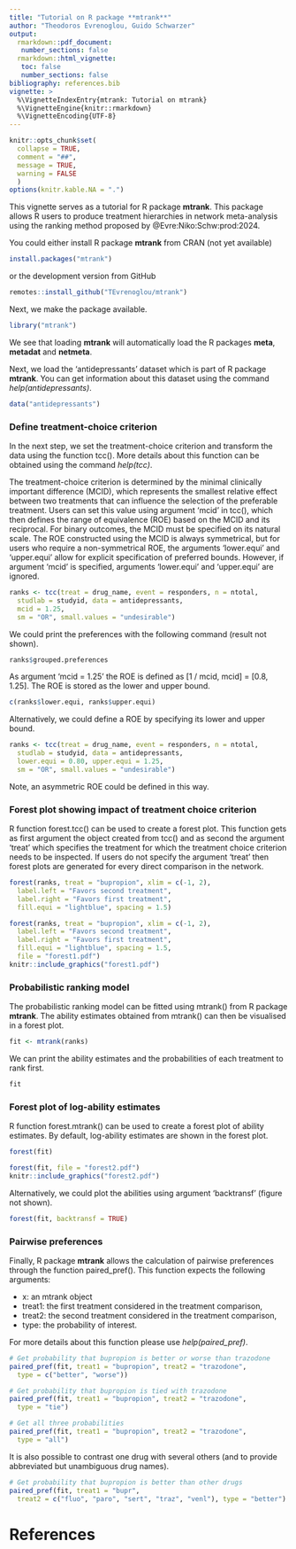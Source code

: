 ```yaml
---
title: "Tutorial on R package **mtrank**"
author: "Theodoros Evrenoglou, Guido Schwarzer"
output:
  rmarkdown::pdf_document:
   number_sections: false
  rmarkdown::html_vignette:
   toc: false
   number_sections: false
bibliography: references.bib 
vignette: >
  %\VignetteIndexEntry{mtrank: Tutorial on mtrank}
  %\VignetteEngine{knitr::rmarkdown}
  %\VignetteEncoding{UTF-8}
---
```


```r
knitr::opts_chunk$set(
  collapse = TRUE,
  comment = "##",
  message = TRUE,
  warning = FALSE
  )
options(knitr.kable.NA = ".")
```


This vignette serves as a tutorial for R package **mtrank**. This package
allows R users to produce treatment hierarchies in network meta-analysis using
the ranking method proposed by @Evre:Niko:Schw:prod:2024.

You could either install R package **mtrank** from CRAN (not yet available)

```r
install.packages("mtrank")
```

or the development version from GitHub

```r
remotes::install_github("TEvrenoglou/mtrank")
```

Next, we make the package available.

```r
library("mtrank")
```

We see that loading **mtrank** will automatically load the R packages **meta**,
**metadat** and **netmeta**.

Next, we load the 'antidepressants' dataset which is part of R package
**mtrank**. You can get information about this dataset using the command *help(antidepressants)*.

```r
data("antidepressants")
```


### Define treatment-choice criterion

In the next step, we set the treatment-choice criterion and transform the data using the function tcc(). More details about this function can be obtained using the command *help(tcc)*.

The treatment-choice criterion is determined by the minimal clinically important difference (MCID), which represents the smallest relative effect between two treatments that can influence the selection of the preferable treatment. Users can set this value using argument 'mcid' in tcc(), which then defines the range of equivalence (ROE) based on the MCID and its reciprocal. For binary outcomes, the MCID must be specified on its natural scale. The ROE constructed using the MCID is always symmetrical, but for users who require a non-symmetrical ROE, the arguments 'lower.equi' and 'upper.equi' allow for explicit specification of preferred bounds. However, if argument 'mcid' is specified, arguments 'lower.equi' and 'upper.equi' are ignored.

```r
ranks <- tcc(treat = drug_name, event = responders, n = ntotal,
  studlab = studyid, data = antidepressants,
  mcid = 1.25,
  sm = "OR", small.values = "undesirable")
```

We could print the preferences with the following command (result not shown).

```r
ranks$grouped.preferences
```

As argument 'mcid = 1.25' the ROE is defined as [1 / mcid, mcid] = [0.8, 1.25]. The ROE is stored as the lower and upper bound.

```r
c(ranks$lower.equi, ranks$upper.equi)
```


Alternatively, we could define a ROE by specifying its lower and upper bound.

```r
ranks <- tcc(treat = drug_name, event = responders, n = ntotal,
  studlab = studyid, data = antidepressants,
  lower.equi = 0.80, upper.equi = 1.25,
  sm = "OR", small.values = "undesirable")
```

Note, an asymmetric ROE could be defined in this way.


### Forest plot showing impact of treatment choice criterion

R function forest.tcc() can be used to create a forest plot. This function gets as first argument the object created from tcc() and as second the argument 'treat' which specifies the treatment for which the treatment choice criterion needs to be inspected. If users do not specify the argument 'treat' then forest plots are generated for every direct comparison in the network.

```r
forest(ranks, treat = "bupropion", xlim = c(-1, 2),
  label.left = "Favors second treatment",
  label.right = "Favors first treatment",
  fill.equi = "lightblue", spacing = 1.5)
```

```r
forest(ranks, treat = "bupropion", xlim = c(-1, 2),
  label.left = "Favors second treatment",
  label.right = "Favors first treatment",
  fill.equi = "lightblue", spacing = 1.5,
  file = "forest1.pdf")
knitr::include_graphics("forest1.pdf")
```


### Probabilistic ranking model

The probabilistic ranking model can be fitted using mtrank() from R package **mtrank**. The ability estimates obtained from mtrank() can then be visualised in a forest plot.

```r
fit <- mtrank(ranks)
```

We can print the ability estimates and the probabilities of each treatment to rank first.

```r
fit
```


### Forest plot of log-ability estimates 

R function forest.mtrank() can be used to create a forest plot of ability estimates. By default, log-ability estimates are shown in the forest plot.

```r
forest(fit)
```

```r
forest(fit, file = "forest2.pdf")
knitr::include_graphics("forest2.pdf")
```

Alternatively, we could plot the abilities using argument 'backtransf' (figure not shown).

```r
forest(fit, backtransf = TRUE)
```


### Pairwise preferences

Finally, R package **mtrank** allows the calculation of pairwise preferences through the function paired_pref(). This function expects the following arguments:

- x: an mtrank object
- treat1: the first treatment considered in the treatment comparison,
- treat2: the second treatment considered in the treatment comparison,
- type: the probability of interest.

For more details about this function please use *help(paired_pref)*.

```r
# Get probability that bupropion is better or worse than trazodone
paired_pref(fit, treat1 = "bupropion", treat2 = "trazodone",
  type = c("better", "worse"))

# Get probability that bupropion is tied with trazodone
paired_pref(fit, treat1 = "bupropion", treat2 = "trazodone",
  type = "tie")

# Get all three probabilities
paired_pref(fit, treat1 = "bupropion", treat2 = "trazodone",
  type = "all")
```

It is also possible to contrast one drug with several others (and to provide abbreviated but unambiguous drug names).

```r
# Get probability that bupropion is better than other drugs
paired_pref(fit, treat1 = "bupr",
  treat2 = c("fluo", "paro", "sert", "traz", "venl"), type = "better")
```


# References

